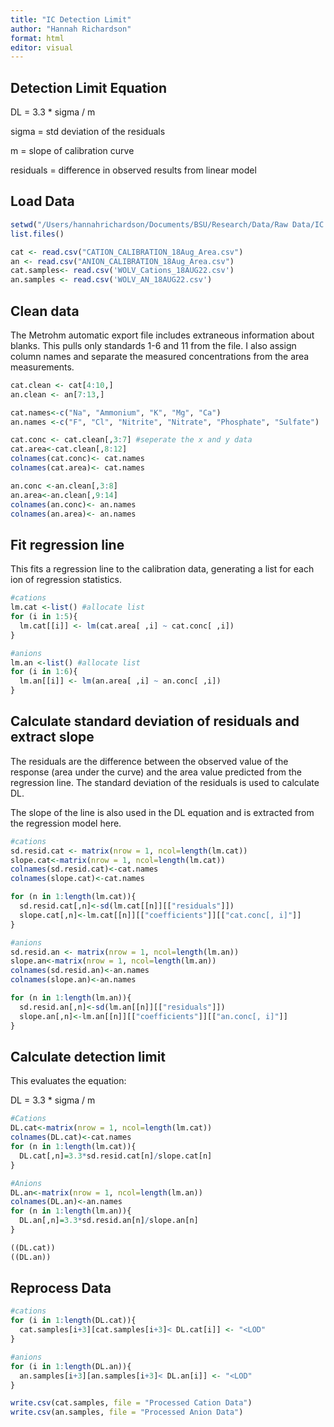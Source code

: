 ```yaml
---
title: "IC Detection Limit"
author: "Hannah Richardson"
format: html
editor: visual
---
```


## Detection Limit Equation

DL = 3.3 \* sigma / m

sigma = std deviation of the residuals

m = slope of calibration curve

residuals = difference in observed results from linear model

## Load Data

```r
setwd("/Users/hannahrichardson/Documents/BSU/Research/Data/Raw Data/IC data")
list.files()

cat <- read.csv("CATION_CALIBRATION_18Aug_Area.csv")
an <- read.csv("ANION_CALIBRATION_18Aug_Area.csv")
cat.samples<- read.csv('WOLV_Cations_18AUG22.csv')
an.samples <- read.csv('WOLV_AN_18AUG22.csv')
```

## Clean data

The Metrohm automatic export file includes extraneous information about blanks. This pulls only standards 1-6 and 11 from the file. I also assign column names and separate the measured concentrations from the area measurements.

```r
cat.clean <- cat[4:10,]
an.clean <- an[7:13,]

cat.names<-c("Na", "Ammonium", "K", "Mg", "Ca")
an.names <-c("F", "Cl", "Nitrite", "Nitrate", "Phosphate", "Sulfate")

cat.conc <- cat.clean[,3:7] #seperate the x and y data
cat.area<-cat.clean[,8:12]
colnames(cat.conc)<- cat.names
colnames(cat.area)<- cat.names

an.conc <-an.clean[,3:8]
an.area<-an.clean[,9:14]
colnames(an.conc)<- an.names
colnames(an.area)<- an.names
```

## Fit regression line

This fits a regression line to the calibration data, generating a list for each ion of regression statistics.

```r
#cations
lm.cat <-list() #allocate list
for (i in 1:5){
  lm.cat[[i]] <- lm(cat.area[ ,i] ~ cat.conc[ ,i])
}

#anions
lm.an <-list() #allocate list
for (i in 1:6){
  lm.an[[i]] <- lm(an.area[ ,i] ~ an.conc[ ,i])
}

```

## Calculate standard deviation of residuals and extract slope

The residuals are the difference between the observed value of the response (area under the curve) and the area value predicted from the regression line. The standard deviation of the residuals is used to calculate DL.

The slope of the line is also used in the DL equation and is extracted from the regression model here.

```r
#cations
sd.resid.cat <- matrix(nrow = 1, ncol=length(lm.cat))
slope.cat<-matrix(nrow = 1, ncol=length(lm.cat))
colnames(sd.resid.cat)<-cat.names
colnames(slope.cat)<-cat.names

for (n in 1:length(lm.cat)){
  sd.resid.cat[,n]<-sd(lm.cat[[n]][["residuals"]])
  slope.cat[,n]<-lm.cat[[n]][["coefficients"]][["cat.conc[, i]"]]
}

#anions
sd.resid.an <- matrix(nrow = 1, ncol=length(lm.an))
slope.an<-matrix(nrow = 1, ncol=length(lm.an))
colnames(sd.resid.an)<-an.names
colnames(slope.an)<-an.names

for (n in 1:length(lm.an)){
  sd.resid.an[,n]<-sd(lm.an[[n]][["residuals"]])
  slope.an[,n]<-lm.an[[n]][["coefficients"]][["an.conc[, i]"]]
}
```

## Calculate detection limit

This evaluates the equation:

DL = 3.3 \* sigma / m

```r
#Cations
DL.cat<-matrix(nrow = 1, ncol=length(lm.cat))
colnames(DL.cat)<-cat.names
for (n in 1:length(lm.cat)){
  DL.cat[,n]=3.3*sd.resid.cat[n]/slope.cat[n]
}

#Anions
DL.an<-matrix(nrow = 1, ncol=length(lm.an))
colnames(DL.an)<-an.names
for (n in 1:length(lm.an)){
  DL.an[,n]=3.3*sd.resid.an[n]/slope.an[n]
}

((DL.cat))
((DL.an))
```

## Reprocess Data

```r
#cations
for (i in 1:length(DL.cat)){
  cat.samples[i+3][cat.samples[i+3]< DL.cat[i]] <- "<LOD"
}

#anions
for (i in 1:length(DL.an)){
  an.samples[i+3][an.samples[i+3]< DL.an[i]] <- "<LOD"
}

write.csv(cat.samples, file = "Processed Cation Data")
write.csv(an.samples, file = "Processed Anion Data")
```
